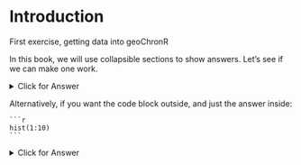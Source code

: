 # Introduction {#intro}

First exercise, getting data into geoChronR


In this book, we will use collapsible sections to show answers. Let's see if we can make one work. 



<details>
  <summary>Click for Answer</summary>
  To solve this, we do x, y and z. Here's how it looks
  
```r
    hist(1:10)
```

  

</details> 


Alternatively, if you want the code block outside, and just the answer inside:


    ```r
    hist(1:10)
    ```
<details>
  <summary>Click for Answer</summary>
  
    ```r
    hist(1:10)
    ```
</details> 